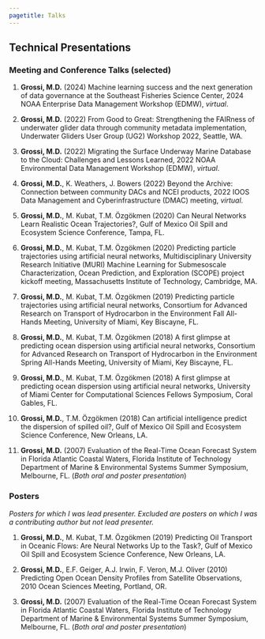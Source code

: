 ```yaml
---
pagetitle: Talks
---
```


## Technical Presentations

### Meeting and Conference Talks (selected)

1. **Grossi, M.D.** (2024) Machine learning success and the next generation of data governance at the Southeast Fisheries Science Center, 2024 NOAA Enterprise Data Management Workshop (EDMW), *virtual*.

2. **Grossi, M.D.** (2022) From Good to Great: Strengthening the FAIRness of underwater glider data through community metadata implementation, Underwater Gliders User Group (UG2) Workshop 2022, Seattle, WA.

3. **Grossi, M.D.** (2022) Migrating the Surface Underway Marine Database to the Cloud: Challenges and Lessons Learned, 2022 NOAA Environmental Data Management Workshop (EDMW), *virtual*.

4. **Grossi, M.D.**, K. Weathers, J. Bowers (2022) Beyond the Archive: Connection between community DACs and NCEI products, 2022 IOOS Data Management and Cyberinfrastructure (DMAC) meeting, *virtual*.

5. **Grossi, M.D.**, M. Kubat, T.M. Özgökmen (2020) Can Neural Networks Learn Realistic Ocean Trajectories?, Gulf of Mexico Oil Spill and Ecosystem Science Conference, Tampa, FL.

6. **Grossi, M.D.**, M. Kubat, T.M. Özgökmen (2020) Predicting particle trajectories using artificial neural networks, Multidisciplinary University Research Initiative (MURI) Machine Learning for Submesoscale Characterization, Ocean Prediction, and Exploration (SCOPE) project kickoff meeting, Massachusetts Institute of Technology, Cambridge, MA.

7. **Grossi, M.D.**, M. Kubat, T.M. Özgökmen (2019) Predicting particle trajectories using artificial neural networks, Consortium for Advanced Research on Transport of Hydrocarbon in the Environment Fall All-Hands Meeting, University of Miami, Key Biscayne, FL.

8. **Grossi, M.D.**, M. Kubat, T.M. Özgökmen (2018) A first glimpse at predicting ocean dispersion using artificial neural networks, Consortium for Advanced Research on Transport of Hydrocarbon in the Environment Spring All-Hands Meeting, University of Miami, Key Biscayne, FL.

9. **Grossi, M.D.**, M. Kubat, T.M. Özgökmen (2018) A first glimpse at predicting ocean dispersion using artificial neural networks, University of Miami Center for Computational Sciences Fellows Symposium, Coral Gables, FL.

10. **Grossi, M.D.**, T.M. Özgökmen (2018) Can artificial intelligence predict the dispersion of spilled oil?, Gulf of Mexico Oil Spill and Ecosystem Science Conference, New Orleans, LA.

11. **Grossi, M.D.** (2007) Evaluation of the Real-Time Ocean Forecast System in Florida Atlantic Coastal Waters, Florida Institute of Technology Department of Marine & Environmental Systems Summer Symposium, Melbourne, FL. (*Both oral and poster presentation*)

### Posters

*Posters for which I was lead presenter. Excluded are posters on which I was a contributing author but not lead presenter.*

1. **Grossi, M.D.**, M. Kubat, T.M. Özgökmen (2019) Predicting Oil Transport in Oceanic Flows: Are Neural Networks Up to the Task?, Gulf of Mexico Oil Spill and Ecosystem Science Conference, New Orleans, LA.

2. **Grossi, M.D.**, E.F. Geiger, A.J. Irwin, F. Veron, M.J. Oliver (2010) Predicting Open Ocean Density Profiles from Satellite Observations, 2010 Ocean Sciences Meeting, Portland, OR.

3. **Grossi, M.D.** (2007) Evaluation of the Real-Time Ocean Forecast System in Florida Atlantic Coastal Waters, Florida Institute of Technology Department of Marine & Environmental Systems Summer Symposium, Melbourne, FL. (*Both oral and poster presentation*)